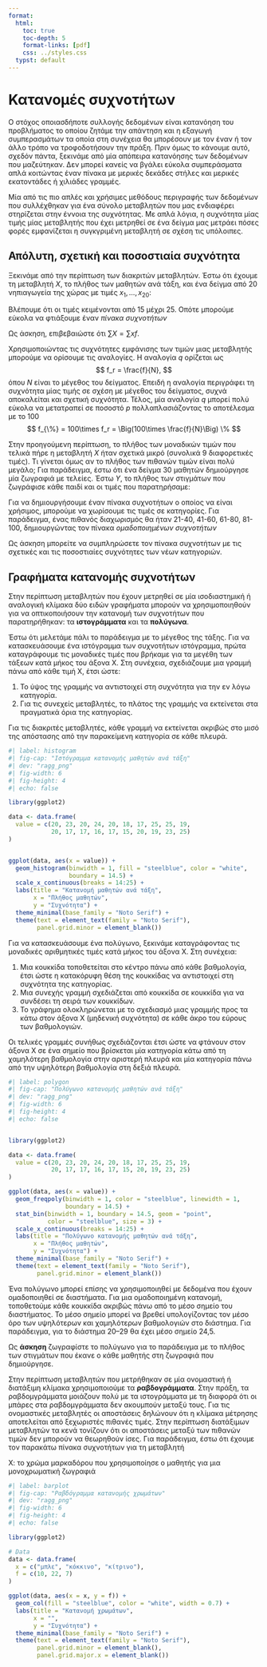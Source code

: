 ```yaml
---
format:
  html:
    toc: true
    toc-depth: 5
    format-links: [pdf]
    css: ../styles.css
  typst: default
---
```


```{=typst}

#set text(font: "Noto Serif", lang: "el") // ensures bold + Greek shaping
    #let tbox(title, body) = rect(fill: luma(240), stroke: 1pt + gray, radius: 6pt, inset: 10pt)[
    #text(weight: "bold")[#title]
    #v(5pt)
    #body
  ]

```

# Κατανομές συχνοτήτων

Ο στόχος οποιασδήποτε συλλογής δεδομένων είναι κατανόηση του προβλήματος το
οποίου ζητάμε την απάντηση και η εξαγωγή συμπερασμάτων τα οποία στη συνέχεια θα
μπορέσουν με τον έναν ή τον άλλο τρόπο να τροφοδοτήσουν την πράξη. Πριν όμως το
κάνουμε αυτό, σχεδόν πάντα, ξεκινάμε από μία απόπειρα κατανόησης των δεδομένων
που μαζεύτηκαν. Δεν μπορεί κανείς να βγάλει εύκολα συμπεράσματα απλά κοιτώντας
έναν πίνακα με μερικές δεκάδες στήλες και μερικές εκατοντάδες ή χιλιάδες
γραμμές.

Μία από τις πιο απλές και χρήσιμες μεθόδους περιγραφής των δεδομένων που
συλλέχθηκαν για ένα σύνολο μεταβλητών που μας ενδιαφέρει στηρίζεται στην έννοια
της συχνότητας. Με απλά λόγια, η συχνότητα μίας τιμής μίας μεταβλητής που έχει
μετρηθεί σε ένα δείγμα μας μετράει πόσες φορές εμφανίζεται η συγκγριμένη
μεταβλητή σε σχέση τις υπόλοιπες.

## Απόλυτη, σχετική και ποσοστιαία συχνότητα

Ξεκινάμε από την περίπτωση των διακριτών μεταβλητών. Έστω ότι έχουμε τη
μεταβλητή $X$, το πλήθος των μαθητών ανά τάξη, και ένα δείγμα από 20 νηπιαγωγεία
της χώρας με τιμές $x_1,\dots,x_20$:

```{=typst}
#align(center)[
  #table(
    columns: 5,
    align: center,
    [20], [23], [20], [24], [20],
    [18], [17], [25], [25], [19],
    [20], [17], [17], [16], [17],
    [15], [20], [19], [23], [25]
  )
]
```

Βλέπουμε ότι οι τιμές κειμένονται από 15 μέχρι 25. Οπότε μπορούμε εύκολα να φτιάξουμε έναν _πίνακα συχνοτήτων_

```{=typst}
#align(center)[
  #table(
    columns: 2,
    align: center,
    table.header([*x*], [*f*]),
    [15], [1],
    [16], [1],
    [17], [5],
    [18], [1],
    [19], [2],
    [20], [5],
    [23], [2],
    [24], [1],
    [25], [3]
  )
]
```

Ως άσκηση, επιβεβαιώστε ότι $\sum X = \sum xf$.

Χρησιμοποιώντας τις συχνότητες εμφάνισης των τιμών μιας μεταβλητής μπορούμε να ορίσουμε τις αναλογίες. Η αναλογία $q$ ορίζεται ως
$$
f_r = \frac{f}{N},
$$
όπου $N$ είναι το μέγεθος του δείγματος. Επειδή η αναλογία περιγράφει τη
συχνότητα μίας τιμής σε σχέση με μέγεθος του δείγματος, συχνά αποκαλείται και
σχετική συχνότητα. Τέλος, μία αναλογία $q$ μπορεί πολύ εύκολα να μετατραπεί σε
ποσοστό $p$ πολλαπλασιάζοντας το αποτέλεσμα με το 100
$$
f_{\%} = 100\times f_r = \Big(100\times \frac{f}{N}\Big) \%
$$

Στην προηγούμενη περίπτωση, το πλήθος των μοναδικών τιμών που τελικά πήρε η μεταβλητή $X$
ήταν σχετικά μικρό (συνολικά 9 διαφορετικές τιμές). Τι γίνεται όμως αν το πλήθος
των πιθανών τιμών είναι πολύ μεγάλο; Για παράδειγμα, έστω ότι ένα δείγμα 30
μαθητών δημιούργησε μία ζωγραφιά με τελείες. Έστω $Y$, το πλήθος των στιγμάτων
που ζωγράφισε κάθε παιδί και οι τιμές που παρατηρήσαμε:

```{=typst}
#align(center)[
  #table(
    columns: 5,
    align: center,
    [24], [37], [41], [28], [35],
    [22], [31], [56], [42], [33],
    [58], [45], [64], [83], [38],
    [94], [49], [53], [70], [84],
    [66], [72], [90], [47], [59],
    [71], [88], [63], [75], [95]
  )
]
```

Για να δημιουργήσουμε έναν πίνακα συχνοτήτων ο οποίος να είναι χρήσιμος,
μπορούμε να χωρίσουμε τις τιμές σε κατηγορίες. Για παράδειγμα, ένας πιθανός
διαχωρισμός θα ήταν 21-40, 41-60, 61-80, 81-100, δημιουργώντας τον πίνακα _ομαδοποιημένων συχνοτήτων_

```{=typst}
#align(center)[
  #table(
    columns: 2,
    align: center,
    [y], [f],
    [21–40], [7],
    [41–60], [8],
    [61–80], [7],
    [81–100], [8]
  )
]
```

Ως άσκηση μπορείτε να συμπληρώσετε τον πίνακα συχνοτήτων με τις σχετικές και τις
ποσοστιαίες συχνότητες των νέων κατηγοριών.

## Γραφήματα κατανομής συχνοτήτων

Στην περίπτωση μεταβλητών που έχουν μετρηθεί σε μία ισοδιαστημική ή αναλογική
κλίμακα δύο ειδών γραφήματα μπορούν να χρησιμοποιηθούν για να οπτικοποιήσουν την
κατανομή των συχνοτήτων που παρατηρήθηκαν: τα **ιστογράμματα** και τα
**πολύγωνα**. 

Έστω ότι μελετάμε πάλι το παράδειγμα με το μέγεθος της τάξης.  Για να
κατασκευάσουμε ένα ιστόγραμμα των συχνοτήτων ιστόγραμμα, πρώτα καταγράφουμε τις
μοναδικές τιμές που βρήκαμε για τα μεγέθη των τάξεων κατά μήκος του άξονα Χ. Στη συνέχεια,
σχεδιάζουμε μια γραμμή πάνω από κάθε τιμή Χ, έτσι ώστε:

1. Το ύψος της γραμμής να αντιστοιχεί στη συχνότητα για την εν λόγω κατηγορία.
2. Για τις συνεχείς μεταβλητές, το πλάτος της γραμμής να εκτείνεται στα
   πραγματικά όρια της κατηγορίας.

Για τις διακριτές μεταβλητές, κάθε γραμμή να εκτείνεται ακριβώς στο
μισό της απόστασης από την παρακείμενη κατηγορία σε κάθε πλευρά.

```r
#| label: histogram
#| fig-cap: "Ιστόγραμμα κατανομής μαθητών ανά τάξη"
#| dev: "ragg_png"
#| fig-width: 6
#| fig-height: 4
#| echo: false

library(ggplot2)

data <- data.frame(
  value = c(20, 23, 20, 24, 20, 18, 17, 25, 25, 19, 
            20, 17, 17, 16, 17, 15, 20, 19, 23, 25)
)


ggplot(data, aes(x = value)) +
  geom_histogram(binwidth = 1, fill = "steelblue", color = "white", 
                 boundary = 14.5) +
  scale_x_continuous(breaks = 14:25) +
  labs(title = "Κατανομή μαθητών ανά τάξη",
       x = "Πλήθος μαθητών",
       y = "Συχνότητα") +
  theme_minimal(base_family = "Noto Serif") +
  theme(text = element_text(family = "Noto Serif"),
        panel.grid.minor = element_blank())
```

Για να κατασκευάσουμε ένα πολύγωνο, ξεκινάμε καταγράφοντας τις μοναδικές αριθμητικές
τιμές κατά μήκος του άξονα Χ. Στη συνέχεια:

1. Μια κουκκίδα τοποθετείται στο κέντρο πάνω από κάθε βαθμολογία, έτσι ώστε η
κατακόρυφη θέση της κουκκίδας να αντιστοιχεί στη συχνότητα της κατηγορίας.
2. Μια συνεχής γραμμή σχεδιάζεται από κουκκίδα σε κουκκίδα για να συνδέσει τη
σειρά των κουκκίδων.
3. Το γράφημα ολοκληρώνεται με το σχεδιασμό μιας γραμμής προς τα κάτω στον άξονα
Χ (μηδενική συχνότητα) σε κάθε άκρο του εύρους των βαθμολογιών.

Οι τελικές γραμμές συνήθως σχεδιάζονται έτσι ώστε να φτάνουν στον άξονα Χ σε ένα
σημείο που βρίσκεται μία κατηγορία κάτω από τη χαμηλότερη βαθμολογία στην
αριστερή πλευρά και μία κατηγορία πάνω από την υψηλότερη βαθμολογία στη δεξιά
πλευρά.

```r
#| label: polygon
#| fig-cap: "Πολύγωνο κατανομής μαθητών ανά τάξη"
#| dev: "ragg_png"
#| fig-width: 6
#| fig-height: 4
#| echo: false


library(ggplot2)

data <- data.frame(
  value = c(20, 23, 20, 24, 20, 18, 17, 25, 25, 19, 
            20, 17, 17, 16, 17, 15, 20, 19, 23, 25)
)

ggplot(data, aes(x = value)) +
  geom_freqpoly(binwidth = 1, color = "steelblue", linewidth = 1, 
                boundary = 14.5) +
  stat_bin(binwidth = 1, boundary = 14.5, geom = "point", 
           color = "steelblue", size = 3) +
  scale_x_continuous(breaks = 14:25) +
  labs(title = "Πολύγωνο κατανομής μαθητών ανά τάξη",
       x = "Πλήθος μαθητών",
       y = "Συχνότητα") +
  theme_minimal(base_family = "Noto Serif") +
  theme(text = element_text(family = "Noto Serif"),
        panel.grid.minor = element_blank())
```

Ένα πολύγωνο μπορεί επίσης να χρησιμοποιηθεί με δεδομένα που έχουν ομαδοποιηθεί
σε διαστήματα. Για μια ομαδοποιημένη κατανομή, τοποθετούμε κάθε κουκκίδα ακριβώς
πάνω από το μέσο σημείο του διαστήματος. Το μέσο σημείο μπορεί να βρεθεί
υπολογίζοντας τον μέσο όρο των υψηλότερων και χαμηλότερων βαθμολογιών στο
διάστημα. Για παράδειγμα, για το διάστημα 20–29 θα έχει μέσο σημείο 24,5.

Ως **άσκηση** ζωγραφίστε το πολύγωνο για το παράδειγμα με το πλήθος των
στιγμάτων που έκανε ο κάθε μαθητής στη ζωγραφιά που δημιούργησε.

Στην περίπτωση μεταβλητών που μετρήθηκαν σε μία ονομαστική ή διατάξιμη κλίμακα
χρησιμοποιούμε τα **ραβδογράμματα**. Στην πράξη, τα ραβδομγράμματα μοιάζουν πολύ
με τα ιστογράμματα με τη διαφορά ότι οι μπάρες στα ραβδομγράμματα δεν ακουμπούν
μεταξύ τους. Για τις ονομαστικές μεταβλητές οι αποστάσεις δηλώνουν ότι η κλίμακα
μέτρησης αποτελείται από ξεχωριστές πιθανές τιμές. Στην περίπτωση διατάξιμων
μεταβλητών τα κενά τονίζουν ότι οι αποστάσεις μεταξύ των πιθανών τιμών δεν
μπορούν να θεωρηθούν ίσες. Για παράδειγμα, έστω ότι έχουμε τον παρακάτω πίνακα συχνοτήτων για τη μεταβλητή 

Χ: το χρώμα μαρκαδόρου που χρησιμοποίησε ο μαθητής για μια μονοχρωματική ζωγραφιά


```{=typst}
#align(center)[
  #table(
    columns: 2,
    align: (left, right),
    [x], [f],
    [μπλε], [10],
    [κόκκινο], [22],
    [κίτρινο], [7]
  )
]
```

```r
#| label: barplot
#| fig-cap: "Ραβδόγραμμα κατανομής χρωμάτων"
#| dev: "ragg_png"
#| fig-width: 6
#| fig-height: 4
#| echo: false

library(ggplot2)

# Data
data <- data.frame(
  x = c("μπλε", "κόκκινο", "κίτρινο"),
  f = c(10, 22, 7)
)

ggplot(data, aes(x = x, y = f)) +
  geom_col(fill = "steelblue", color = "white", width = 0.7) +
  labs(title = "Κατανομή χρωμάτων",
       x = "",
       y = "Συχνότητα") +
  theme_minimal(base_family = "Noto Serif") +
  theme(text = element_text(family = "Noto Serif"),
        panel.grid.minor = element_blank(),
        panel.grid.major.x = element_blank())
```
